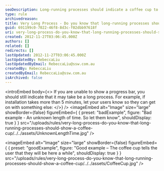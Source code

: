 ```yaml
---
seoDescription: Long-running processes should indicate a coffee cup to prepare users for extended wait times.
type: rule
archivedreason:
title: Very Long Process - Do you know that long-running processes should show a coffee cup?
guid: 691199c0-7022-46f8-8d3c-f02dbb97618f
uri: very-long-process-do-you-know-that-long-running-processes-should-show-a-coffee-cup
created: 2012-11-27T03:06:45.000Z
authors: []
related: []
redirects: []
lastUpdated: 2012-11-27T03:06:45.000Z
lastUpdatedBy: RebeccaLiu
lastUpdatedByEmail: RebeccaLiu@ssw.com.au
createdBy: RebeccaLiu
createdByEmail: RebeccaLiu@ssw.com.au
isArchived: false
---
```


<introEmbed
  body={<>
If you are unable to show a progress bar, you should still indicate that it may take be a long process. For example, if installation takes more than 5 minutes, let your users know so they can get on with something else:
  </>}
/>
<imageEmbed
  alt="Image"
  size="large"
  showBorder={false}
  figureEmbed={ {
    preset: "badExample",
    figure: "Bad example - An unknown length of time. So let them know",
    shouldDisplay: true
  } }
  src="/uploads/rules/very-long-process-do-you-know-that-long-running-processes-should-show-a-coffee-cup/../../assets/UnknownLengthTime.jpg"
/>

<imageEmbed
  alt="Image"
  size="large"
  showBorder={false}
  figureEmbed={ {
    preset: "goodExample",
    figure: "Good example – The coffee cup tells the user that they will be here a while",
    shouldDisplay: true
  } }
  src="/uploads/rules/very-long-process-do-you-know-that-long-running-processes-should-show-a-coffee-cup/../../assets/CoffeeCup.jpg"
/>
